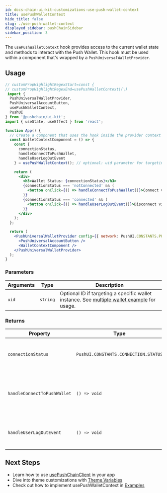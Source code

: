 ```yaml
---
id: docs-chain-ui-kit-customizations-use-push-wallet-context
title: usePushWalletContext
hide_title: false
slug: ./use-push-wallet-context
displayed_sidebar: pushChainSidebar
sidebar_position: 3
---
```


<head>
  <title>{`usePushWalletContext | Customizations | UI Kit | Push Chain Docs`}</title>
</head>


<!-- Content Start -->

The `usePushWalletContext` hook provides access to the current wallet state and methods to interact with the Push Wallet. This hook must be used within a component that's wrapped by a `PushUniversalWalletProvider`.


## Usage

```jsx live
// customPropHighlightRegexStart=const {
// customPropHighlightRegexEnd=usePushWalletContext\(\)
 import { 
  PushUniversalWalletProvider,
  PushUniversalAccountButton,
  usePushWalletContext,
  PushUI 
} from '@pushchain/ui-kit';
import { useState, useEffect } from 'react';

function App() {
  // Create a component that uses the hook inside the provider context
  const WalletContextComponent = () => {
    const { 
      connectionStatus, 
      handleConnectToPushWallet, 
      handleUserLogOutEvent 
    } = usePushWalletContext(); // optional: uid parameter for targeting a specific wallet instance

    return (
      <div>
        <h3>Wallet Status: {connectionStatus}</h3>
        {connectionStatus === 'notConnected' && (
          <button onClick={() => handleConnectToPushWallet()}>Connect via Hook Call</button>
        )}
        {connectionStatus === 'connected' && (
          <button onClick={() => handleUserLogOutEvent()}>Disconnect via Hook Call</button>
        )}
      </div>
    );
  };

  return (
    <PushUniversalWalletProvider config={{ network: PushUI.CONSTANTS.PUSH_NETWORK.TESTNET }}>
      <PushUniversalAccountButton />
      <WalletContextComponent />
    </PushUniversalWalletProvider>
  );
}
```

### Parameters

| Arguments | Type     | Description                                 |
| --------- | -------- | ------------------------------------------- |
| `uid`     | `string` | Optional ID if targeting a specific wallet instance. See [multiple wallet example](/docs/chain/ui-kit/examples/multiple-wallet-example/) for usage. |

### Returns

| Property                    | Type         | Default         | Description                                                                                       |
| --------------------------- | ------------ | --------------- | ------------------------------------------------------------------------------------------------- |
| `connectionStatus`          | `PushUI.CONSTANTS.CONNECTION.STATUS`     | `PushUI.CONSTANTS.CONNECTION.STATUS.NOT_CONNECTED`| It will be from one of the following: <Details summary="PushUI.CONSTANTS.CONNECTION.STATUS" className="alert alert--minimal-api-table">`PushUI.CONSTANTS.CONNECTION.STATUS.NOT_CONNECTED` `PushUI.CONSTANTS.CONNECTION.STATUS.CONNECTING` `PushUI.CONSTANTS.CONNECTION.STATUS.AUTHENTICATING` `PushUI.CONSTANTS.CONNECTION.STATUS.CONNECTED` `PushUI.CONSTANTS.CONNECTION.STATUS.RETRY` </Details>              |
| `handleConnectToPushWallet` | `() => void` | _function_      | Call to open the wallet-connect modal (or trigger your chosen flow).                              |
| `handleUserLogOutEvent`     | `() => void` | _function_      | Call to disconnect the wallet and clear the session.                                             |

## Next Steps

- Learn how to use [usePushChainClient](/docs/chain/ui-kit/customizations/use-push-chain-client/) in your app
- Dive into theme customizations with [Theme Variables](/docs/chain/ui-kit/customizations/theme-variables/)
- Check out how to implement usePushWalletContext in [Examples](/docs/chain/ui-kit/examples/)
